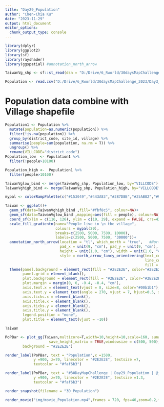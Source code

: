 ```yaml
---
title: "Day29_Population"
author: "Chen-Chia Ku"
date: "2023-11-29"
output: html_document
editor_options: 
  chunk_output_type: console
---
```

```r
library(dplyr)
library(ggplot2)
library(sf)
library(rayshader)
library(ggspatial) #annotation_north_arrow
```


```r
TaiwanVg_shp <- sf::st_read(dsn = "D:/Drive/6_Rworld/30daysMapChallenge_2023/MapDt/TaiwanVillage", layer="VILLAGE_MOI_1081121")

Population <- read.csv("D:/Drive/6_Rworld/30daysMapChallenge_2023/Day3_Polygons/opendata111Y051.csv")

```


# Population data combine with Village shapefile
```r

Population1 <- Population %>%
  mutate(population=as.numeric(population)) %>%
  filter(!is.na(population)) %>%
  group_by(district_code, site_id, village) %>%
  summarise(people=sum(population, na.rm = T)) %>%
  ungroup() %>%
  rename(VILLCODE="district_code")
Population_low  <- Population1 %>%
  filter(!people>10100)

Population_high <-  Population1 %>%
  filter(people>10100)

TaiwanVglow_bind <- merge(TaiwanVg_shp, Population_low, by="VILLCODE")
TaiwanVghigh_bind <- merge(TaiwanVg_shp, Population_high, by="VILLCODE")

```

```r
mypal <- colorRampPalette(c("#153049","#443A83","#287D8E","#25AB82","#98CC48","#F0E51D","#f5ed67","#FAF6B3"))

Taiwan <- ggplot()+
  geom_sf(data=TaiwanVghigh_bind ,fill="#fbf8c5", colour=NA)+
  geom_sf(data=TaiwanVglow_bind ,mapping=aes(fill = people), colour=NA)+
  coord_sf(xlim = c(116, 126), ylim = c(19, 29), expand = FALSE, crs=4326)+
  scale_fill_gradientn(name="People live in \n the village",
                       colours = mypal(20), 
                       breaks=c(2500, 5000, 7500, 10000),
                       labels=c(2500, 5000, 7500, "30000"))+
  annotation_north_arrow(location = "tl", which_north = "true",   #North
                         pad_x = unit(9, "cm"), pad_y = unit(9, "cm"), 
                         height = unit(1.0, "cm"), width = unit(1.0, "cm") , 
                         style = north_arrow_fancy_orienteering(text_col = '#58574c', 
                                                                line_col = '#58574c',
                                                                fill = '#EDEAB9'))+
  theme(panel.background = element_rect(fill = "#2E2E2E", color="#2E2E2E"), 
        panel.grid = element_blank(), 
        plot.background = element_rect(fill = "#2E2E2E", color="#2E2E2E"),
        plot.margin = margin(0, 0, -0.4, -0.4, "cm"),
        axis.text.x = element_text(vjust = 8, size=8, color="#00b1b1"),
        axis.text.y = element_text(angle = 270, vjust = 7, hjust=0.5, size=8, color="#00b1b1"),
        axis.ticks.x = element_blank(),
        axis.title.x = element_blank(),
        axis.ticks.y = element_blank(),
        axis.title.y = element_blank(), 
        legend.position = "none", 
        plot.title = element_text(vjust = -10))

Taiwan

```

```r
PoPBar <- plot_gg(Taiwan,multicore=T,width=10,height=10,scale=160, sunangle=130,
                    save_height_matrix = TRUE,windowsize = c(500, 500),
        background = "#2E2E2E")

render_label(PoPBar, text = "Population",x =1500, 
             y =900, z=70, linecolor = "#2E2E2E", textsize =7, 
             textcolor = "#faf6b3")

render_label(PoPBar, text = "#30DayMapChallenge | Day29_Population | @jjakon11",x =1500, 
             y =900, z=70, linecolor = "#2E2E2E", textsize =1.3, 
             textcolor = "#faf6b3")

```

```r
render_snapshot(filename = "3D_Population")

render_movie("img/movie_Population.mp4",frames = 720, fps=40,zoom=0.2,fov = 30)
```

